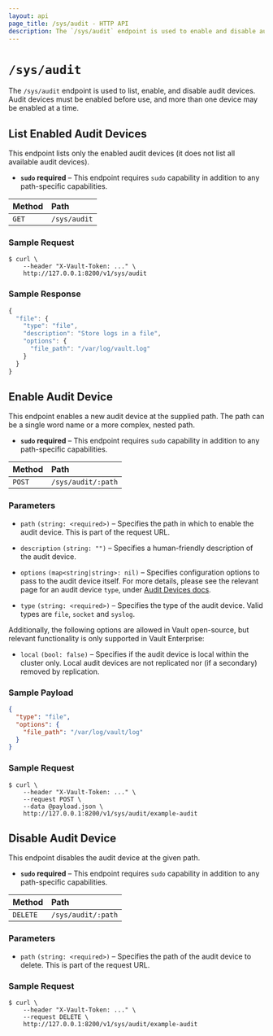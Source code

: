 ```yaml
---
layout: api
page_title: /sys/audit - HTTP API
description: The `/sys/audit` endpoint is used to enable and disable audit devices.
---
```


# `/sys/audit`

The `/sys/audit` endpoint is used to list, enable, and disable audit devices.
Audit devices must be enabled before use, and more than one device may be
enabled at a time.

## List Enabled Audit Devices

This endpoint lists only the enabled audit devices (it does not list all
available audit devices).

- **`sudo` required** – This endpoint requires `sudo` capability in addition to
  any path-specific capabilities.

| Method | Path         |
| :----- | :----------- |
| `GET`  | `/sys/audit` |

### Sample Request

```shell-session
$ curl \
    --header "X-Vault-Token: ..." \
    http://127.0.0.1:8200/v1/sys/audit
```

### Sample Response

```javascript
{
  "file": {
    "type": "file",
    "description": "Store logs in a file",
    "options": {
      "file_path": "/var/log/vault.log"
    }
  }
}
```

## Enable Audit Device

This endpoint enables a new audit device at the supplied path. The path can be a
single word name or a more complex, nested path.

- **`sudo` required** – This endpoint requires `sudo` capability in addition to
  any path-specific capabilities.

| Method | Path               |
| :----- | :----------------- |
| `POST` | `/sys/audit/:path` |

### Parameters

- `path` `(string: <required>)` – Specifies the path in which to enable the audit
  device. This is part of the request URL.

- `description` `(string: "")` – Specifies a human-friendly description of the
  audit device.

- `options` `(map<string|string>: nil)` – Specifies configuration options to pass to the audit device itself.
  For more details, please see the relevant page for an audit device `type`, under [Audit Devices docs](/vault/docs/audit).

- `type` `(string: <required>)` – Specifies the type of the audit device.
  Valid types are `file`, `socket` and `syslog`.

Additionally, the following options are allowed in Vault open-source, but
relevant functionality is only supported in Vault Enterprise:

- `local` `(bool: false)` – Specifies if the audit device is local within the cluster only. Local
  audit devices are not replicated nor (if a secondary) removed by replication.

### Sample Payload

```json
{
  "type": "file",
  "options": {
    "file_path": "/var/log/vault/log"
  }
}
```

### Sample Request

```shell-session
$ curl \
    --header "X-Vault-Token: ..." \
    --request POST \
    --data @payload.json \
    http://127.0.0.1:8200/v1/sys/audit/example-audit
```

## Disable Audit Device

This endpoint disables the audit device at the given path.

- **`sudo` required** – This endpoint requires `sudo` capability in addition to
  any path-specific capabilities.

| Method   | Path               |
| :------- | :----------------- |
| `DELETE` | `/sys/audit/:path` |

### Parameters

- `path` `(string: <required>)` – Specifies the path of the audit device to
  delete. This is part of the request URL.

### Sample Request

```shell-session
$ curl \
    --header "X-Vault-Token: ..." \
    --request DELETE \
    http://127.0.0.1:8200/v1/sys/audit/example-audit
```
